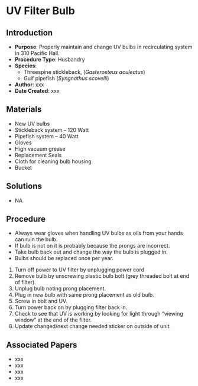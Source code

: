 # UV Filter Bulb {#sec-husb-UV_bulb}

## Introduction

-   **Purpose**: Properly maintain and change UV bulbs in recirculating system in 310 Pacific Hall.
-   **Procedure Type**: Husbandry
-   **Species**:
    -   Threespine stickleback, (*Gasterosteus aculeatus*)
    -   Gulf pipefish (*Syngnathus scovelli*)
-   **Author**: xxx
-   **Date Created**: xxx

## Materials

-   New UV bulbs
-   Stickleback system -- 120 Watt
-   Pipefish system -- 40 Watt
-   Gloves
-   High vacuum grease
-   Replacement Seals
-   Cloth for cleaning bulb housing
-   Bucket

## Solutions

-   NA

## Procedure

::: {.callout-warning title="NOTES"}
-   Always wear gloves when handling UV bulbs as oils from your hands can ruin the bulb.
-   If bulb is not on it is probably because the prongs are incorrect.
-   Take bulb back out and change the way the bulb is plugged in.
-   Bulbs should be replaced once per year.
:::

1.  Turn off power to UV filter by unplugging power cord
2.  Remove bulb by unscrewing plastic bulb bolt (grey threaded bolt at end of filter).
3.  Unplug bulb noting prong placement.
4.  Plug in new bulb with same prong placement as old bulb.
5.  Screw in bolt and UV.
6.  Turn power back on by plugging filter back in.
7.  Check to see that UV is working by looking for light through "viewing window" at the end of the filter.
8.  Update changed/next change needed sticker on outside of unit.

## Associated Papers

-   xxx
-   xxx
-   xxx
-   xxx
